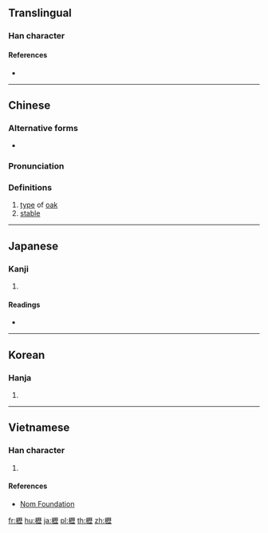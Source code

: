 {{also|枥}}
==Translingual==
{{Han simplified forms|櫪|栃|枥}}
===Han character===
{{Han char|rn=75|rad=木|as=16|sn=20|four=41911|canj=DMHM|ids=⿰木歷}}

====References====
* {{Han ref|kx=0561.160|dkj=15846|dj=0950.070|hdz=21316.110|uh=6AEA|ud=27370|bh=F455|bd=62549}}
----

==Chinese==
{{zh-forms|s=枥}}

===Alternative forms===
* {{zh-l|𫞒}}

===Pronunciation===
{{zh-pron
|m=lì
|c=lik1
|mc=y
|oc=y
|ma=
|cat=n
}}

===Definitions===
{{zh-hanzi}}

# [[type]] of [[oak]]
# [[stable]]

----

==Japanese==

===Kanji===
{{ja-kanji|grade=|rs=木16}}

# {{defn|lang=ja|sort=木16}}

====Readings====
* {{ja-readings|on=[[れき]] (reki)|kun=[[かいばおけ]] (kaibaoke), [[くぬぎ]] (kunugi)}}

----

==Korean==

===Hanja===
{{ko-hanja|hangeul=[[력]]>[[역]]|eumhun=|rv=ryeok>yeok|mr=ryŏk>yŏk|y=lyek>yek}}

# {{defn|lang=ko|sort=木16}}

----

==Vietnamese==

===Han character===
{{vi-readings|rs=木16| hanviet = lịch}}

# {{defn|lang=vi|sort=木16}}

====References====
*[http://nomfoundation.org/common/nom_details.php?codepoint=6aea Nom Foundation]

[[fr:櫪]]
[[hu:櫪]]
[[ja:櫪]]
[[pl:櫪]]
[[th:櫪]]
[[zh:櫪]]